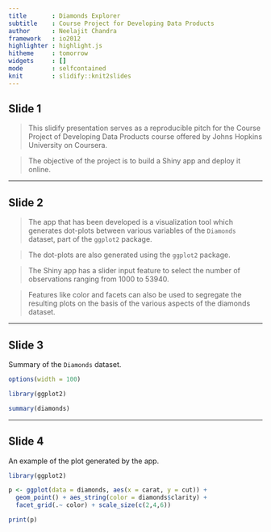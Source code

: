 ```yaml
---
title       : Diamonds Explorer 
subtitle    : Course Project for Developing Data Products
author      : Neelajit Chandra
framework   : io2012        
highlighter : highlight.js  
hitheme     : tomorrow       
widgets     : []            
mode        : selfcontained 
knit        : slidify::knit2slides
---
```


## Slide 1


> This slidify presentation serves as a reproducible pitch for the Course Project of Developing Data Products course offered by Johns Hopkins University on Coursera.  


> The objective of the project is to build a Shiny app and deploy it online.

---

## Slide 2

> The app that has been developed is a visualization tool which generates dot-plots between various variables of the `Diamonds` dataset, part of the `ggplot2` package.  

> The dot-plots are also generated using the `ggplot2` package. 

> The Shiny app has a slider input feature to select the number of observations ranging from 1000 to 53940.  

> Features like color and facets can also be used to segregate the resulting plots on the basis of the various aspects of the diamonds dataset.

---

## Slide 3

Summary of the `Diamonds` dataset.

```r
options(width = 100)

library(ggplot2)

summary(diamonds)

```


---

## Slide 4

An example of the plot generated by the app.

```r
library(ggplot2)

p <- ggplot(data = diamonds, aes(x = carat, y = cut)) +
  geom_point() + aes_string(color = diamonds$clarity) +
  facet_grid(.~ color) + scale_size(c(2,4,6))

print(p)
```

